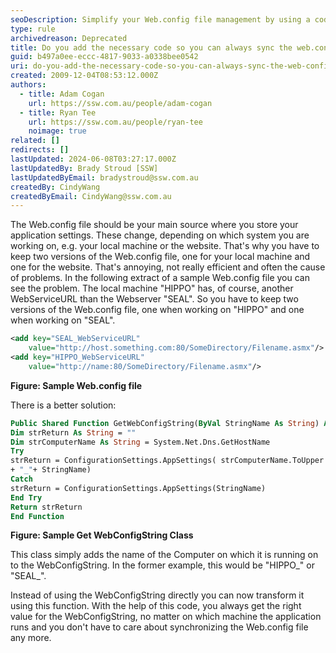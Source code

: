 ```yaml
---
seoDescription: Simplify your Web.config file management by using a code snippet that dynamically retrieves settings based on the computer name, eliminating the need for multiple configurations and promoting efficient development.
type: rule
archivedreason: Deprecated
title: Do you add the necessary code so you can always sync the web.config file?
guid: b497a0ee-eccc-4817-9033-a0338bee0542
uri: do-you-add-the-necessary-code-so-you-can-always-sync-the-web-config-file
created: 2009-12-04T08:53:12.000Z
authors:
  - title: Adam Cogan
    url: https://ssw.com.au/people/adam-cogan
  - title: Ryan Tee
    url: https://ssw.com.au/people/ryan-tee
    noimage: true
related: []
redirects: []
lastUpdated: 2024-06-08T03:27:17.000Z
lastUpdatedBy: Brady Stroud [SSW]
lastUpdatedByEmail: bradystroud@ssw.com.au
createdBy: CindyWang
createdByEmail: CindyWang@ssw.com.au
---
```


The Web.config file should be your main source where you store your application settings. These change, depending on which system you are working on, e.g. your local machine or the website. That's why you have to keep two versions of the Web.config file, one for your local machine and one for the website.
That's annoying, not really efficient and often the cause of problems.
In the following extract of a sample Web.config file you can see the problem. The local machine "HIPPO" has, of course, another WebServiceURL than the Webserver "SEAL". So you have to keep two versions of the Web.config file, one when working on "HIPPO" and one when working on "SEAL".

```xml
<add key="SEAL_WebServiceURL"
    value="http://host.something.com:80/SomeDirectory/Filename.asmx"/>
<add key="HIPPO_WebServiceURL"
    value="http://name:80/SomeDirectory/Filename.asmx"/>
```

**Figure: Sample Web.config file**

There is a better solution:

```vb
Public Shared Function GetWebConfigString(ByVal StringName As String) As String
Dim strReturn As String = ""
Dim strComputerName As String = System.Net.Dns.GetHostName
Try
strReturn = ConfigurationSettings.AppSettings( strComputerName.ToUpper _
+ "_"+ StringName)
Catch
strReturn = ConfigurationSettings.AppSettings(StringName)
End Try
Return strReturn
End Function
```

**Figure: Sample Get WebConfigString Class**

This class simply adds the name of the Computer on which it is running on to the WebConfigString. In the former example, this would be "HIPPO\_" or "SEAL\_".

Instead of using the WebConfigString directly you can now transform it using this function. With the help of this code, you always get the right value for the WebConfigString, no matter on which machine the application runs and you don't have to care about synchronizing the Web.config file any more.
